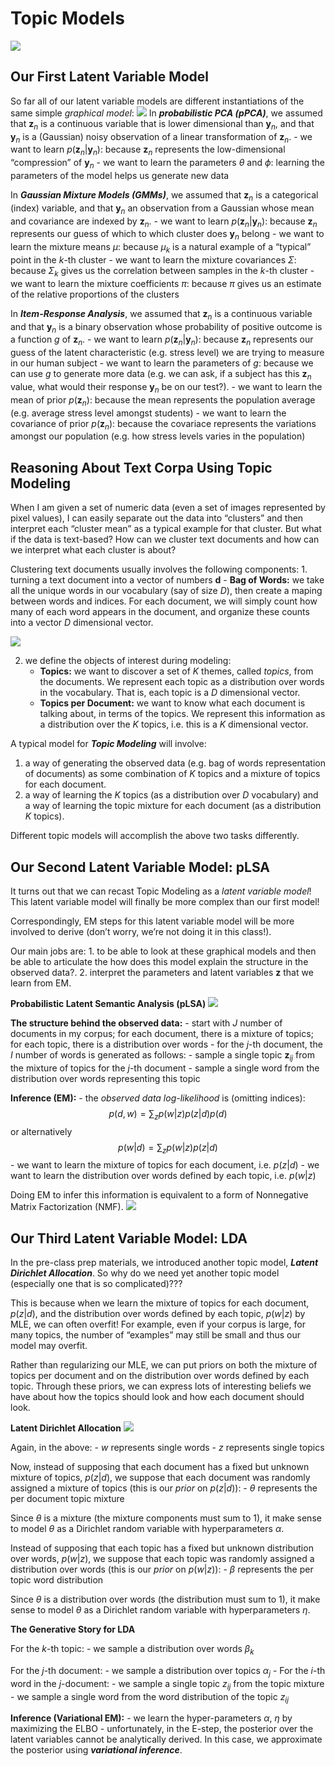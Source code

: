 # Topic Models

![](https://i.imgur.com/xDR9VQd.png)

## Our First Latent Variable Model
So far all of our latent variable models are different instantiations of the same simple *graphical model*:
![](https://i.imgur.com/8oPsqd3.jpg)
In ***probabilistic PCA (pPCA)***, we assumed that $\mathbf{z}_n$ is a continuous variable that is lower dimensional than $\mathbf{y}_n$, and that $\mathbf{y}_n$ is a (Gaussian) noisy observation of a linear transformation of $\mathbf{z}_n$.
  - we want to learn $p(\mathbf{z}_n|\mathbf{y}_n)$: because $\mathbf{z}_n$ represents the low-dimensional "compression" of $\mathbf{y}_n$ 
  - we want to learn the parameters $\theta$ and $\phi$: learning the parameters of the model helps us generate new data

In ***Gaussian Mixture Models (GMMs)***, we assumed that $\mathbf{z}_n$ is a categorical (index) variable, and that $\mathbf{y}_n$ an observation from a Gaussian whose mean and covariance are indexed by $\mathbf{z}_n$.
  - we want to learn $p(\mathbf{z}_n|\mathbf{y}_n)$: because $\mathbf{z}_n$ represents our guess of which to which cluster does $\mathbf{y}_n$ belong
  - we want to learn the mixture means $\mu$: because $\mu_k$ is a natural example of a "typical" point in the $k$-th cluster
  - we want to learn the mixture covariances $\Sigma$: because $\Sigma_k$ gives us the correlation between samples in the $k$-th cluster
  - we want to learn the mixture coefficients $\pi$: because $\pi$ gives us an estimate of the relative proportions of the clusters

In ***Item-Response Analysis***, we assumed that $\mathbf{z}_n$ is a continuous variable and that $\mathbf{y}_n$ is a binary observation whose probability of positive outcome is a function $g$ of $\mathbf{z}_n$.
  - we want to learn $p(\mathbf{z}_n|\mathbf{y}_n)$: because $\mathbf{z}_n$ represents our guess of the latent characteristic (e.g. stress level) we are trying to measure in our human subject
  - we want to learn the parameters of $g$: because we can use $g$ to generate more data (e.g. we can ask, if a subject has this $\mathbf{z}_n$ value, what would their response $\mathbf{y}_n$ be on our test?).
  - we want to learn the mean of prior $p(\mathbf{z}_n)$: because the mean represents the population average (e.g. average stress level amongst students)
  - we want to learn the covariance of prior $p(\mathbf{z}_n)$: because the covariace represents the variations amongst our population (e.g. how stress levels varies in the population)


## Reasoning About Text Corpa Using Topic Modeling 
When I am given a set of numeric data (even a set of images represented by pixel values), I can easily separate out the data into "clusters" and then interpret each "cluster mean" as a typical example for that cluster. But what if the data is text-based? How can we cluster text documents and how can we interpret what each cluster is about?

Clustering text documents usually involves the following components:
1. turning a text document into a vector of numbers $\mathbf{d}$
   - **Bag of Words:** we take all the unique words in our vocabulary (say of size $D$), then create a maping between words and indices. For each document, we will simply count how many of each word appears in the document, and organize these counts into a vector $D$ dimensional vector.
   
   ![](https://i.imgur.com/hjTbNem.png)


2. we define the objects of interest during modeling:
   - **Topics:** we want to discover a set of $K$ themes, called *topics*, from the documents. We represent each topic as a distribution over words in the vocabulary. That is, each topic is a $D$ dimensional vector.
   - **Topics per Document:** we want to know what each document is talking about, in terms of the topics. We represent this information as a distribution over the $K$ topics, i.e. this is a $K$ dimensional vector.

A typical model for ***Topic Modeling*** will involve:

1. a way of generating the observed data (e.g. bag of words representation of documents) as some combination of $K$ topics and a mixture of topics for each document.
2. a way of learning the $K$ topics (as a distribution over $D$ vocabulary) and a way of learning the topic mixture for each document (as a distribution $K$ topics).

Different topic models will accomplish the above two tasks differently.



## Our Second Latent Variable Model: pLSA
It turns out that we can recast Topic Modeling as a *latent variable model*! This latent variable model will finally be more complex than our first model!

Correspondingly, EM steps for this latent variable model will be more involved to derive (don't worry, we're not doing it in this class!).

Our main jobs are:
1. to be able to look at these graphical models and then be able to articulate the how does this model explain the structure in the observed data?.
2. interpret the parameters and latent variables $\mathbf{z}$ that we learn from EM.

**Probabilistic Latent Semantic Analysis (pLSA)** 
![](https://i.imgur.com/mpl4c0Q.png)

**The structure behind the observed data:**
 - start with $J$ number of documents in my corpus; for each document, there is a mixture of topics; for each topic, there is a distribution over words
 - for the $j$-th document, the $I$ number of words is generated as follows:
   - sample a single topic $\mathbf{z}_{ij}$ from the mixture of topics for the $j$-th document
   - sample a single word from the distribution over words representing this topic

**Inference (EM):**
  - the *observed data log-likelihood* is (omitting indices): 
   $$p(d, w) = \sum_{z} p(w|z)p(z|d)p(d)$$
   or alternatively
   $$p(w|d) = \sum_{z} p(w|z)p(z|d)$$
  - we want to learn the mixture of topics for each document, i.e. $p(z|d)$
  - we want to learn the distribution over words defined by each topic, i.e. $p(w|z)$

Doing EM to infer this information is equivalent to a form of Nonnegative Matrix Factorization (NMF).
![](https://i.imgur.com/dAhJS57.png)



## Our Third Latent Variable Model: LDA

In the pre-class prep materials, we introduced another topic model, ***Latent Dirichlet Allocation***. So why do we need yet another topic model (especially one that is so complicated)???

This is because when we learn the mixture of topics for each document, $p(z|d)$, and the distribution over words defined by each topic, $p(w|z)$ by MLE, we can often overfit! For example, even if your corpus is large, for many topics, the number of "examples" may still be small and thus our model may overfit.

Rather than regularizing our MLE, we can put priors on both the mixture of topics per document and on the distribution over words defined by each topic. Through these priors, we can express lots of interesting beliefs we have about how the topics should look and how each  document should look. 

**Latent Dirichlet Allocation**
![](https://i.imgur.com/dCeUL84.png)

Again, in the above:
- $w$ represents single words
- $z$ represents single topics

Now, instead of supposing that each document has a fixed but unknown mixture of topics, $p(z|d)$, we suppose that each document was randomly assigned a mixture of topics (this is our *prior* on $p(z|d)$):
- $\theta$ represents the per document topic mixture

Since $\theta$ is a mixture (the mixture components must sum to 1), it make sense to model $\theta$ as a Dirichlet random variable with hyperparameters $\alpha$.


Instead of supposing that each topic has a fixed but unknown distribution over words, $p(w|z)$, we suppose that each topic was randomly assigned a distribution over words (this is our *prior* on $p(w|z)$):
- $\beta$ represents the per topic word distribution

Since $\theta$ is a distribution over words (the distribution must sum to 1), it make sense to model $\theta$ as a Dirichlet random variable with hyperparameters $\eta$.


**The Generative Story for LDA**

For the $k$-th topic:
- we sample a distribution over words $\beta_k$

For the $j$-th document:
- we sample a distribution over topics $\alpha_j$
- For the $i$-th word in the $j$-document:
   - we sample a single topic $z_{ij}$ from the topic mixture
   - we sample a single word from the word distribution of the topic $z_{ij}$
   
   
**Inference (Variational EM):**
 - we learn the hyper-parameters $\alpha$, $\eta$ by maximizing the ELBO
 - unfortunately, in the E-step, the posterior over the latent variables cannot be analytically derived. In this case, we approximate the posterior using ***variational inference***.



